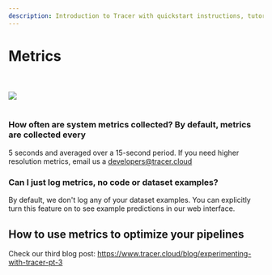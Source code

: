 ```yaml
---
description: Introduction to Tracer with quickstart instructions, tutorials, and more.
---
```



# Metrics

<br />
<br />
<img src="/tracer-metrics-ui-example.png" />
<br />
<br />

### How often are system metrics collected? By default, metrics are collected every

5 seconds and averaged over a 15-second period. If you need higher resolution metrics,
email us a developers@tracer.cloud

### Can I just log metrics, no code or dataset examples?

By default, we don't log any of your dataset examples. You can explicitly turn this feature on to see example predictions in our web interface.

## How to use metrics to optimize your pipelines

Check our third blog post: https://www.tracer.cloud/blog/experimenting-with-tracer-pt-3
